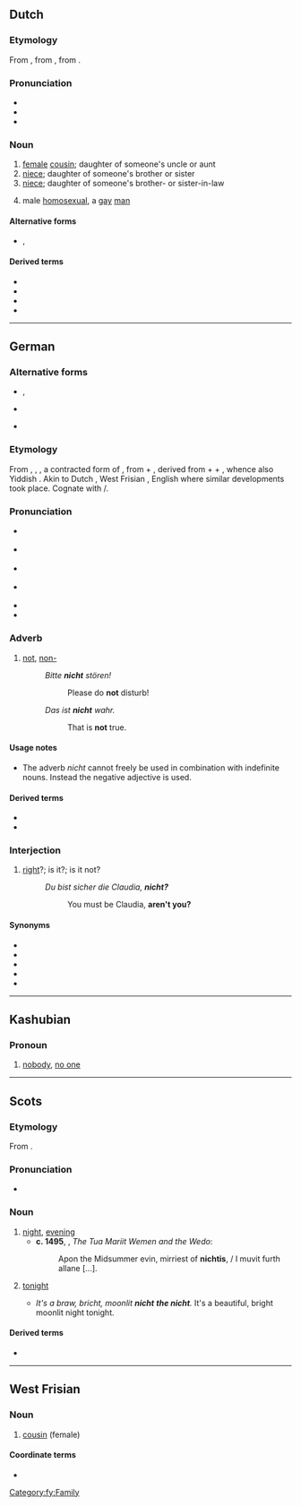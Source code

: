 {{also|nicht-}}
==Dutch==

===Etymology===
From {{inh|nl|dum|nichte}}, from {{inh|nl|odt|*nift}}, from {{inh|nl|gem-pro|*niftiz}}.

===Pronunciation===
* {{rhymes|ɪxt|lang=nl}}
* {{IPA|/nɪxt/|lang=nl}}
* {{audio|Nl-nicht.ogg|audio|lang=nl}}

===Noun===
{{nl-noun|f|-en|nichtje}}

# [[female]] [[cousin]]; daughter of someone's uncle or aunt
# [[niece]]; daughter of someone's brother or sister
# [[niece]]; daughter of someone's brother- or sister-in-law
# {{lb|nl|derogatory}} male [[homosexual]], a [[gay]] [[man]]

====Alternative forms====
* {{sense|cousin or niece}} {{l|nl|nift}}, {{l|nl|nifte}} {{qualifier|obsolete|Holland}}

====Derived terms====
* {{l|nl|achternicht}}
* {{l|nl|leernicht}}
* {{l|nl|nichterig}}
* {{l|nl|relnicht}}

{{topics|nl|Family}}

----

==German==

===Alternative forms===
* {{l|de|nich}}, {{l|de|nich'}} {{qualifier|informal writing, reflecting the common pronunciation}}
* {{l|de|nit}} {{qualifier|colloquial}}
* {{l|de|net}} {{qualifier|colloquial; in central Germany, southern Germany, Austria}}

===Etymology===
From {{etyl|gmh|de}} {{m|gmh|niwiht}}, {{m|gmh|niweht}}, {{m|gmh|niht}}, a contracted form of {{etyl|goh|de}} {{m|goh|niowiht}}, from {{m|goh|nio||never}} + {{m|goh|wiht||being, creature}}, derived from {{etyl|gem-pro|de}} {{m|gem-pro|*ne||not}} + {{m|gem-pro|*aiw-||ever}} + {{m|gem-pro|*wiht-||thing}}, whence also Yiddish {{m|yi|נישט}}. Akin to Dutch {{m|nl|niet}}, West Frisian {{m|fy|net}}, English {{m|en|not}} where similar developments took place. Cognate with {{cog|en|naught}}/{{m|en|nought}}.

===Pronunciation===
* {{IPA|/nɪçt/|[nɪçt]|lang=de}} {{qualifier|northern, central}}
* {{IPA|/nixt/|[nixt]|[nɪxt]|[niχt]|lang=de}} {{qualifier|southern}}
* {{IPA|/nɪç/|[nɪç]|lang=de}} {{qualifier|common speech; regarded as quasi-standard in northern and central Germany}}
* {{IPA|/nɪçt/|[nɪɕ(t)]|[nʏɕ(t)]|lang=de}} {{qualifier|central, non-standard}}
* {{audio|De-nicht.ogg|audio|lang=de}}
* {{rhymes|ɪçt|ɪç|lang=de}}

===Adverb===
{{de-adv}}

# [[not]], [[non-]] {{gloss|''negates the meaning of a verb, adjective, or adverb''}}
#: ''Bitte '''nicht''' stören!''
#:: Please do '''not''' disturb!
#: ''Das ist '''nicht''' wahr.''
#:: That is '''not''' true.

====Usage notes====
* The adverb ''nicht'' cannot freely be used in combination with indefinite nouns. Instead the negative adjective {{m|de|kein||no}} is used.
:: {{ux|de|Äpfel hat er '''nicht''' mitgebracht.|He has'''n't''' brought apples.|inline=1}}
:: {{ux|de|Es kam heraus, dass er '''nicht''' einen Hahn sondern ein Huhn gekauft hatte.|It turned out that he had'''n't''' bought a rooster but a hen.|inline=1}}
:: {{ux|de|Ich sehe '''keine''' andere Möglichkeit.|I don't see any other possibility.|lit=I see '''no''' other possibility.|inline=1}}
:: {{ux|de|Er hat '''keine''' Äpfel mitgebracht.|He hasn't brought any apples with him.|lit=He has brought '''no''' apples with him.|inline=1}}

====Derived terms====
* {{l|de|nichtig}}
* {{l|de|Nichtigkeit}}

===Interjection===
{{head|de|interjection|head=nicht?}}

# {{lb|de|tag question|dated|or|formal}} [[right]]?; is it?; is it not?
#: ''Du bist sicher die Claudia, '''nicht?'''''
#:: You must be Claudia, '''aren't you?'''

====Synonyms====
* {{l|de|gell}}
* {{l|de|ne}}
* {{l|de|nicht wahr}}
* {{l|de|oder}}
* {{l|de|wa}}

----

==Kashubian==

===Pronoun===
{{head|csb|pronoun}}

# [[nobody]], [[no one]]

----

==Scots==

===Etymology===
From {{etyl|ang|sco}} {{m|ang|niht}}.

===Pronunciation===
* {{IPA|/nɪçt/|lang=sco}}

===Noun===
{{sco-noun}}

# [[night]], [[evening]]
#* '''c. 1495''', {{w|William Dunbar}}, ''The Tua Mariit Wemen and the Wedo'':
#*: Apon the Midsummer evin, mirriest of '''nichtis''', / I muvit furth allane [...].
# {{lb|sco|definite singular}} [[tonight]]
#* ''It's a braw, bricht, moonlit '''nicht''' '''the nicht'''.'' It's a beautiful, bright moonlit night tonight.

====Derived terms====
* {{l|sco|fortnicht}}

----

==West Frisian==

===Noun===
{{fy-noun|c|nichten}}

# [[cousin]] (female)

====Coordinate terms====
* {{l|fy|neef}}

[[Category:fy:Family]]